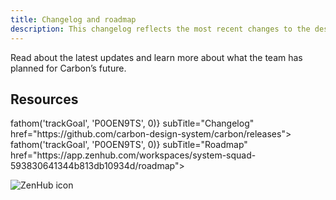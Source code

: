 ```yaml
---
title: Changelog and roadmap
description: This changelog reflects the most recent changes to the design system, from bug fixes to feature enhancements.
---
```


<PageDescription>

Read about the latest updates and learn more about what the team has planned for Carbon’s future.

</PageDescription>

## Resources

<Row className="resource-card-group">
<Column colMd={4} colLg={4} noGutterSm>
  <ResourceCard
    onClick={() => fathom('trackGoal', 'P0OEN9TS', 0)}
    subTitle="Changelog"
    href="https://github.com/carbon-design-system/carbon/releases">
    <MdxIcon name="github" />
  </ResourceCard>
</Column>
<Column colMd={4} colLg={4} noGutterSm>
  <ResourceCard
    onClick={() => fathom('trackGoal', 'P0OEN9TS', 0)}
    subTitle="Roadmap"
    href="https://app.zenhub.com/workspaces/system-squad-593830641344b813db10934d/roadmap">

![ZenHub icon](images/z-icon.svg)

  </ResourceCard>
</Column>
</Row>
